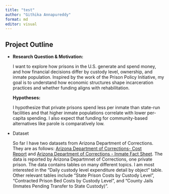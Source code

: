 ```yaml
---
title: "test"
author: "Githika Annapureddy"
format: md
editor: visual
---
```


## Project Outline

-   **Research Question & Motivation:**\

    I want to explore how prisons in the U.S. generate and spend money, and how financial decisions differ by custody level, ownership, and inmate population. Inspired by the work of the Prison Policy Initiative, my goal is to understand how economic structures shape incarceration practices and whether funding aligns with rehabilitation.

    **Hypotheses:**\

    I hypothesize that private prisons spend less per inmate than state-run facilities and that higher inmate populations correlate with lower per-capita spending. I also expect that funding for community-based alternatives like parole is comparatively low.

-   Dataset

    So far I have two datasets from Arizona Department of Corrections. They are as follows: [Arizona Department of Corrections- Cost Report](https://corrections.az.gov/sites/default/files/documents/reports/adcrr-percapcostreport_fy2020-final.pdf) and [Arizona Department of Corrections - Inmate Fact Sheet](https://corrections.az.gov/sites/default/files/documents/reports/InmateFactSheet/Inmate_Fact_Sheet_FY_2020_Normalized.pdf). The data is reported by Arizona Departmnet of Corrections, one private prison. The data contains tables on many different topics. I am most interested in the "Daily custody level expenditure detail by object" table. Other relevant tables include "State Prison Costs by Custody Level", "Contracted Prison Bed Costs by Custody Level", and "County Jails (Inmates Pending Transfer to State Custody)".
